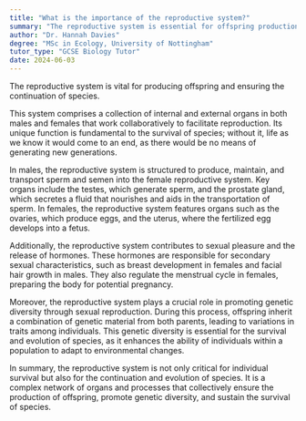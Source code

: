 ```yaml
---
title: "What is the importance of the reproductive system?"
summary: "The reproductive system is essential for offspring production and the survival of species, playing a vital role in biological continuity."
author: "Dr. Hannah Davies"
degree: "MSc in Ecology, University of Nottingham"
tutor_type: "GCSE Biology Tutor"
date: 2024-06-03
---
```


The reproductive system is vital for producing offspring and ensuring the continuation of species.

This system comprises a collection of internal and external organs in both males and females that work collaboratively to facilitate reproduction. Its unique function is fundamental to the survival of species; without it, life as we know it would come to an end, as there would be no means of generating new generations.

In males, the reproductive system is structured to produce, maintain, and transport sperm and semen into the female reproductive system. Key organs include the testes, which generate sperm, and the prostate gland, which secretes a fluid that nourishes and aids in the transportation of sperm. In females, the reproductive system features organs such as the ovaries, which produce eggs, and the uterus, where the fertilized egg develops into a fetus.

Additionally, the reproductive system contributes to sexual pleasure and the release of hormones. These hormones are responsible for secondary sexual characteristics, such as breast development in females and facial hair growth in males. They also regulate the menstrual cycle in females, preparing the body for potential pregnancy.

Moreover, the reproductive system plays a crucial role in promoting genetic diversity through sexual reproduction. During this process, offspring inherit a combination of genetic material from both parents, leading to variations in traits among individuals. This genetic diversity is essential for the survival and evolution of species, as it enhances the ability of individuals within a population to adapt to environmental changes.

In summary, the reproductive system is not only critical for individual survival but also for the continuation and evolution of species. It is a complex network of organs and processes that collectively ensure the production of offspring, promote genetic diversity, and sustain the survival of species.
    